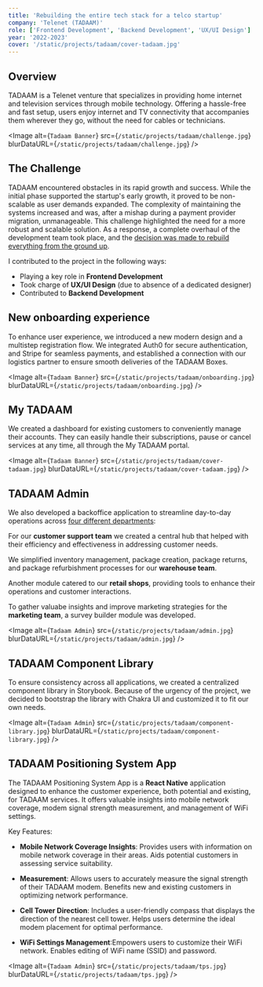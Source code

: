 ```yaml
---
title: 'Rebuilding the entire tech stack for a telco startup'
company: 'Telenet (TADAAM)'
role: ['Frontend Development', 'Backend Development', 'UX/UI Design']
year: '2022-2023'
cover: '/static/projects/tadaam/cover-tadaam.jpg'
---
```


## Overview

TADAAM is a Telenet venture that specializes in providing home internet and
television services through mobile technology. Offering a hassle-free and fast
setup, users enjoy internet and TV connectivity that accompanies them wherever
they go, without the need for cables or technicians.

<Image
  alt={`Tadaam Banner`}
  src={`/static/projects/tadaam/challenge.jpg`}
  blurDataURL={`/static/projects/tadaam/challenge.jpg`}
/>

## The Challenge

TADAAM encountered obstacles in its rapid growth and success. While the initial
phase supported the startup's early growth, it proved to be non-scalable as user
demands expanded. The complexity of maintaining the systems increased and was,
after a mishap during a payment provider migration, unmanageable. This challenge
highlighted the need for a more robust and scalable solution. As a response, a
complete overhaul of the development team took place, and the <u>decision was
made to rebuild everything from the ground up</u>.

I contributed to the project in the following ways:

- Playing a key role in <b>Frontend Development</b>
- Took charge of <b>UX/UI Design</b> (due to absence of a dedicated designer)
- Contributed to <b>Backend Development</b>

## New onboarding experience

To enhance user experience, we introduced a new modern design and a multistep
registration flow. We integrated Auth0 for secure authentication, and Stripe for
seamless payments, and established a connection with our logistics partner to
ensure smooth deliveries of the TADAAM Boxes.

<Image
  alt={`Tadaam Banner`}
  src={`/static/projects/tadaam/onboarding.jpg`}
  blurDataURL={`/static/projects/tadaam/onboarding.jpg`}
/>

## My TADAAM

We created a dashboard for existing customers to conveniently manage their
accounts. They can easily handle their subscriptions, pause or cancel services
at any time, all through the My TADAAM portal.

<Image
  alt={`Tadaam Banner`}
  src={`/static/projects/tadaam/cover-tadaam.jpg`}
  blurDataURL={`/static/projects/tadaam/cover-tadaam.jpg`}
/>

## TADAAM Admin

We also developed a backoffice application to streamline day-to-day operations
across <u>four different departments</u>:

For our <b>customer support team</b> we created a central hub that helped with
their efficiency and effectiveness in addressing customer needs.

We simplified inventory management, package creation, package returns, and
package refurbishment processes for our <b>warehouse team</b>.

Another module catered to our <b>retail shops</b>, providing tools to enhance
their operations and customer interactions.

To gather valuabe insights and improve marketing strategies for the <b>marketing
team</b>, a survey builder module was developed.

<Image
  alt={`Tadaam Admin`}
  src={`/static/projects/tadaam/admin.jpg`}
  blurDataURL={`/static/projects/tadaam/admin.jpg`}
/>

## TADAAM Component Library

To ensure consistency across all applications, we created a centralized
component library in Storybook. Because of the urgency of the project, we
decided to bootstrap the library with Chakra UI and customized it to fit our own
needs.

<Image
  alt={`Tadaam Admin`}
  src={`/static/projects/tadaam/component-library.jpg`}
  blurDataURL={`/static/projects/tadaam/component-library.jpg`}
/>

## TADAAM Positioning System App

The TADAAM Positioning System App is a **React Native** application designed to
enhance the customer experience, both potential and existing, for TADAAM
services. It offers valuable insights into mobile network coverage, modem signal
strength measurement, and management of WiFi settings.

Key Features:

- **Mobile Network Coverage Insights**: Provides users with information on
  mobile network coverage in their areas. Aids potential customers in assessing
  service suitability.

- **Measurement**: Allows users to accurately measure the signal strength of
  their TADAAM modem. Benefits new and existing customers in optimizing network
  performance.

- **Cell Tower Direction**: Includes a user-friendly compass that displays the
  direction of the nearest cell tower. Helps users determine the ideal modem
  placement for optimal performance.

- **WiFi Settings Management**:Empowers users to customize their WiFi network.
  Enables editing of WiFi name (SSID) and password.

<Image
  alt={`Tadaam Admin`}
  src={`/static/projects/tadaam/tps.jpg`}
  blurDataURL={`/static/projects/tadaam/tps.jpg`}
/>
